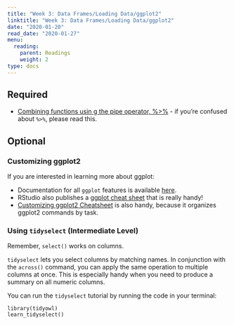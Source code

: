 ```yaml
---
title: "Week 3: Data Frames/Loading Data/ggplot2"
linktitle: "Week 3: Data Frames/Loading Data/ggplot2"
date: "2020-01-20"
read_date: "2020-01-27"
menu:
  reading:
    parent: Readings
    weight: 2
type: docs
---
```


## Required

- [Combining functions usin g the pipe operator, %>%](https://ubc-dsci.github.io/introduction-to-datascience/wrangling.html#combining-functions-using-the-pipe-operator) - if you're confused about `%>%`, please read this.

## Optional

### Customizing ggplot2 

If you are interested in learning more about ggplot:

- Documentation for all `ggplot` features is available [here](https://ggplot2.tidyverse.org).
- RStudio also publishes a [ggplot cheat sheet](https://github.com/rstudio/cheatsheets/raw/master/data-visualization-2.1.pdf) that is really handy!
- [Customizing ggplot2 Cheatsheet](http://zevross.com/blog/2014/08/04/beautiful-plotting-in-r-a-ggplot2-cheatsheet-3/) is also handy, because it organizes ggplot2 commands by task.

### Using `tidyselect` (Intermediate Level)

Remember, `select()` works on columns.

`tidyselect` lets you select columns by matching names. In conjunction with the `across()` command, you can apply the same operation to multiple columns at once. This is especially handy when you need to produce a summary on all numeric columns.

You can run the `tidyselect` tutorial by running the code in your terminal:

```
library(tidyowl)
learn_tidyselect()
```